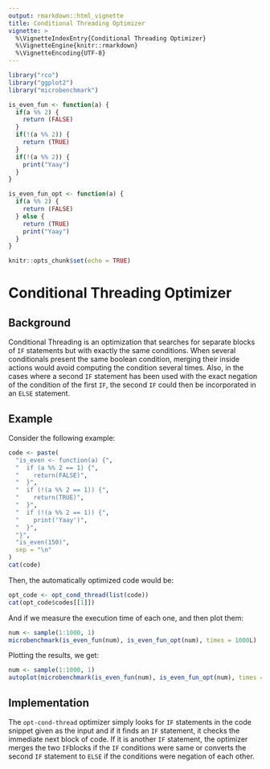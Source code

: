 ```yaml
---
output: rmarkdown::html_vignette
title: Conditional Threading Optimizer
vignette: >
  %\VignetteIndexEntry{Conditional Threading Optimizer}
  %\VignetteEngine{knitr::rmarkdown}
  %\VignetteEncoding{UTF-8}
---
```


```r
library("rco")
library("ggplot2")
library("microbenchmark")

is_even_fun <- function(a) {
  if(a %% 2) {
    return (FALSE)
  }
  if(!(a %% 2)) {
    return (TRUE)
  }
  if(!(a %% 2)) {
    print("Yaay")
  }
}

is_even_fun_opt <- function(a) {
  if(a %% 2) {
    return (FALSE)
  } else {
    return (TRUE)
    print("Yaay")
  }
}

knitr::opts_chunk$set(echo = TRUE)
```
# Conditional Threading Optimizer

## Background

Conditional Threading is an optimization that searches for separate blocks of `IF` statements but with exactly the same conditions. When several conditionals present the same boolean condition, merging their inside actions would avoid computing the condition several times. Also, in the cases where a second `IF` statement has been used with the exact negation of the condition of the first `IF`, the second `IF` could then be incorporated in an `ELSE` statement.

## Example

Consider the following example:

```r
code <- paste(
  "is_even <- function(a) {",
  "  if (a %% 2 == 1) {",
  "    return(FALSE)",
  "  }",
  "  if (!(a %% 2 == 1)) {",
  "    return(TRUE)",
  "  }",
  "  if (!(a %% 2 == 1)) {",
  "    print('Yaay')",
  "  }",
  "}",
  "is_even(150)",
  sep = "\n"
)
cat(code)
```

Then, the automatically optimized code would be:

```r
opt_code <- opt_cond_thread(list(code))
cat(opt_code$codes[[1]])
```

And if we measure the execution time of each one, and then plot them:

```r
num <- sample(1:1000, 1)
microbenchmark(is_even_fun(num), is_even_fun_opt(num), times = 1000L)
```

Plotting the results, we get:
```r
num <- sample(1:1000, 1)
autoplot(microbenchmark(is_even_fun(num), is_even_fun_opt(num), times = 1000L))
```
## Implementation

The `opt-cond-thread` optimizer simply looks for `IF` statements in the code snippet given as the input and if it finds an `IF` statement, it checks the immediate next block of code. If it is another `IF` statement, the optimizer merges the two `IF`blocks if the `IF` conditions were same or converts the second `IF` statement to `ELSE` if the conditions were negation of each other.

